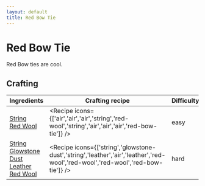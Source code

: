 ```yaml
---
layout: default
title: Red Bow Tie
---
```



Red Bow Tie
===================

Red Bow ties are cool.

## Crafting

| Ingredients | Crafting recipe | Difficulty |
| ----------- | --------------- | ------------- |
| [String](https://minecraft.wiki/w/String)<br/>[Red Wool](https://minecraft.wiki/w/Red_Wool) | <Recipe icons={['air','air','air','string','red-wool','string','air','air','air','red-bow-tie']} /> | easy |
| [String](https://minecraft.wiki/w/String)<br/>[Glowstone Dust](https://minecraft.wiki/w/Glowstone_Dust)<br/>[Leather](https://minecraft.wiki/w/Leather)<br/>[Red Wool](https://minecraft.wiki/w/Red_Wool) | <Recipe icons={['string','glowstone-dust','string','leather','air','leather','red-wool','red-wool','red-wool','red-bow-tie']} /> | hard |

